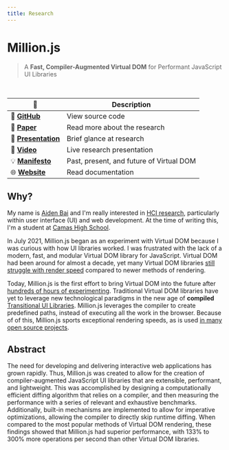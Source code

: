 ```yaml
---
title: Research
---
```



<h1 style={{ textAlign: 'left' }}>Million.js</h1>

> A **Fast, Compiler-Augmented Virtual DOM** for Performant JavaScript UI Libraries

<br />

| 🔗                                                                                                                                                                                       | Description                              |
| ---------------------------------------------------------------------------------------------------------------------------------------------------------------------------------------- | ---------------------------------------- |
| 💽 [**GitHub**](https://github.com/aidenybai/million)                                                                                                                                    | View source code                         |
| 📝 [**Paper**](https://arxiv.org/abs/2202.08409v1)                                                                                                                                       | Read more about the research             |
| 🚧 [**Presentation**](https://www.youtube.com/watch?v=Q4wabNKS5Gw) | Brief glance at research                 |
| 🌇 [**Video**](https://youtu.be/rSVg-IT0PYg)                                                                                                                                             | Live research presentation               |
| 💡 [**Manifesto**](https://aidenybai.com/thoughts/virtual-dom)                                                                                                                           | Past, present, and future of Virtual DOM |
| 🌐 [**Website**](https://million.js.org/)                                                                                                                                                | Read documentation                       |

## Why?

My name is [Aiden Bai](https://aidenybai.com) and I'm really interested in [HCI research](https://en.wikipedia.org/wiki/Human%E2%80%93computer_interaction), particularly within user interface (UI) and web development. At the time of writing this, I'm a student at [Camas High School](https://camas.wednet.edu/schools/chs/).

In July 2021, Million.js began as an experiment with Virtual DOM because I was curious with how UI libraries worked. I was frustrated with the lack of a modern, fast, and modular Virtual DOM library for JavaScript. Virtual DOM had been around for almost a decade, yet many Virtual DOM libraries [still struggle with render speed](https://krausest.github.io/js-framework-benchmark/current.html) compared to newer methods of rendering.

Today, Million.js is the first effort to bring Virtual DOM into the future after [hundreds of hours of experimenting](https://github.com/aidenybai/million/graphs/commit-activity). Traditional Virtual DOM libraries have yet to leverage new technological paradigms in the new age of **compiled** [Transitional UI Libraries](https://www.youtube.com/watch?v=860d8usGC0o). Million.js leverages the compiler to create predefined paths, instead of executing all the work in the browser. Because of of this, Million.js sports <Link href="/benchmarks">exceptional rendering speeds</Link>, as is used [in many open source projects](https://github.com/aidenybai/million#acknowledgments).

## Abstract

The need for developing and delivering interactive web applications has grown rapidly. Thus, Million.js was created to allow for the creation of compiler-augmented JavaScript UI libraries that are extensible, performant, and lightweight. This was accomplished by designing a computationally efficient diffing algorithm that relies on a compiler, and then measuring the performance with a series of relevant and exhaustive benchmarks. Additionally, built-in mechanisms are implemented to allow for imperative optimizations, allowing the compiler to directly skip runtime diffing. When compared to the most popular methods of Virtual DOM rendering, these findings showed that Million.js had superior performance, with 133% to 300% more operations per second than other Virtual DOM libraries.
